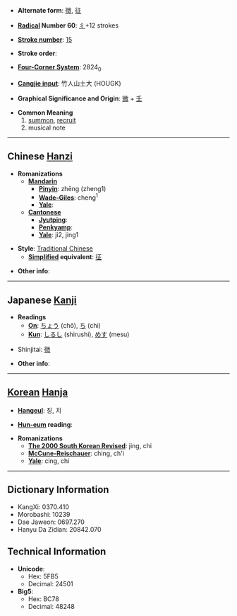 * '''Alternate form''': [[徴]], [[征]]

* '''[[Wiktionary:Chinese radical index| Radical]] Number 60''': [[Wiktionary:Chinese radical index 彳|彳]]+12 strokes

* '''[[Wiktionary:Chinese total strokes index|Stroke number]]''': [[Wiktionary:Chinese total strokes index 15|15]]

* '''Stroke order''': 

* '''[[Wiktionary:Chinese four corner index|Four-Corner System]]''': 2824<sub>0</sub>

* '''[[Wiktionary:Chinese Cangjie index|Cangjie input]]''': 竹人山土大 (HOUGK)

* '''Graphical Significance and Origin''': [[微]] + [[壬]]

* '''Common Meaning'''
*# [[summon]], [[recruit]]
*# musical note

----

== Chinese [[Hanzi]] ==

* '''Romanizations'''
** '''[[Mandarin]]'''
*** '''[[Pinyin]]''': zhēng (zheng1)
*** '''[[Wade-Giles]]''': cheng<sup>1</sup>
*** '''[[Yale]]''': 
** '''[[Cantonese]]'''
*** '''[[Jyutping]]''':
*** '''[[Penkyamp]]''': 
*** '''[[Yale]]''': ji2, jing1

* '''Style''': [[Traditional Chinese]] 
** '''[[Simplified Chinese|Simplified]] equivalent''': [[征]]

* '''Other info''': 

----

== Japanese [[Kanji]] ==

* '''Readings'''
** '''[[On]]''': [[ちょう]] (chō), [[ち]] (chi)
** '''[[Kun]]''': [[しるし]] (shirushi), [[めす]] (mesu)

* Shinjitai: [[徴]]

* '''Other info''':  

----

== [[Korean]] [[Hanja]] ==

* '''[[Hangeul]]''': 징, 치

* '''[[Hun-eum]] reading''': 

* '''Romanizations'''
** '''[[The 2000 South Korean Revised Romanization|The 2000 South Korean Revised]]''': jing, chi
** '''[[McCune-Reischauer]]''': ching, ch'i
** '''[[Yale]]''': cing, chi

----

== Dictionary Information ==

* KangXi: 0370.410
* Morobashi: 10239
* Dae Jaweon: 0697.270
* Hanyu Da Zidian: 20842.070

== Technical Information ==

* '''Unicode''':
** Hex: 5FB5
** Decimal: 24501
* '''Big5''':
** Hex: BC78
** Decimal: 48248